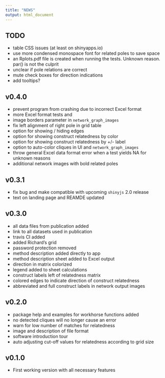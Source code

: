 ```yaml
---
title: "NEWS"
output: html_document
---
```


## TODO

* table CSS issues (at least on shinyapps.io)
* use more condensed monospace font for related poles to save space
* an Rplots.pdf file is created when running the tests. Unknown reason. par() is not the culprit
* unclear if pole relations are correct
* mute check boxes for direction indications
* add tooltips?


## v0.4.0

* prevent program from crashing due to incorrect Excel format
* more Excel format tests and 
* image borders parameter in `network_graph_images`
* fix left alignment of right pole in grid table
* option for showing / hiding edges
* option for showing construct relatedness by color
* option for showing construct relatedness by +/- label
* option to auto-color cliques in UI and `network_graph_images`
* throw general Excel data format error when a test yields NA for unknown reasons
* additional network images with bold related poles 

## v0.3.1

* fix bug and make compatible with upcoming `shinyjs` 2.0 release
* text on landing page and REAMDE updated

## v0.3.0

* all data files from publication added
* link to all datasets used in publication
* travis CI added
* added Richard's grid
* password protection removed
* method description added directly to app
* method description sheet added to Excel output
* direction in matrix colorized
* legend added to sheet calculations  
* construct labels left of relatedness matrix
* colored edges to indicate direction of construct relatedness
* abbreviated and full construct labels in network output images

## v0.2.0

* package help and examples for workhorse functions added
* no detected cliques will no longer cause an error
* warn for low number of matches for relatedness
* image and description of file format
* software introduction tour
* auto adjusting cut-off values for relatedness according to grid size

## v0.1.0

* First working version with all necessary features




